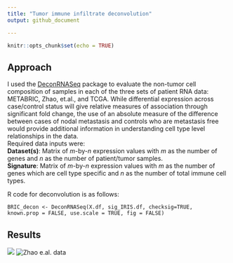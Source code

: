 ---
title: "Tumor immune infiltrate deconvolution"
output: github_document

---

```{r setup, include=FALSE}
knitr::opts_chunk$set(echo = TRUE)
```

## Approach

I used the [DeconRNASeq](http://bioconductor.org/packages/devel/bioc/html/DeconRNASeq.html) package to evaluate the non-tumor cell composition of samples in each of the three sets of patient RNA data: METABRIC, Zhao, et.al., and TCGA. While differential expression across case/control status will give relative measures of association through significant fold change, the use of an absolute measure of the difference between cases of nodal metastasis and controls who are metastasis free would provide additional information in understanding cell type level relationships in the data.  
Required data inputs were:  
**Dataset(s)**: Matrix of *m*-by-*n* expression values with *m* as the number of genes and *n* as the number of patient/tumor samples.  
**Signature**: Matrix of *m*-by-*n* expression values with *m* as the number of genes which are cell type specific and *n* as the number of total immune cell types.  
  
R code for deconvolution is as follows:

`BRIC_decon <- DeconRNASeq(X.df, sig_IRIS.df, checksig=TRUE,
                          known.prop = FALSE, use.scale = TRUE, fig = FALSE)`  
                          
## Results

![](MSI_2_files/figure-markdown_github/KM2-1.png)
![Zhao e.al. data](./pic/pic1_50.png =1200x750)





